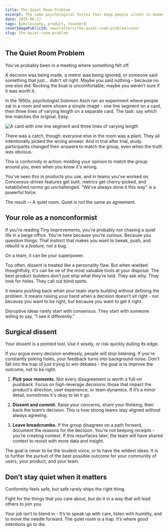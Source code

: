 ```yaml
---
title: The Quiet Room Problem
excerpt: The same psychological forces that keep people silent in moments of crisis also show up in product development - when no one questions a flawed idea, chases hard truths in the data, or speaks up for the little guy.
date: 2025-06-17
tags: [philosophy, product, founder]
coverImagePublicId: newsletters/the-quiet-room-problem/cover
slug: the-quiet-room-problem
---
```


## The Quiet Room Problem

You’ve probably been in a meeting where something felt off.

A decision was being made, a metric was being ignored, or someone said something that just... didn't sit right. Maybe you said nothing - because no one else did. Rocking the boat is uncomfortable; maybe you weren’t sure if it was worth it.

In the 1950s, psychologist Solomon Asch ran an experiment where people sat in a room and were shown a simple image - one line segment on a card, then three lines of varying length on a separate card. The task: say which line matches the original. Easy.

<Image
  publicId="newsletters/the-quiet-room-problem/asch-experiment"
  caption="What if I told you everyone else picked A?"
  alt="A card with one line segment and three lines of varying length"
/>

There was a catch, though: everyone else in the room was a plant. They all intentionally picked the wrong answer. And in trial after trial, study participants changed their answers to match the group, even when the truth was obvious.

This is conformity in action: molding your opinion to match the group around you, even when you know it's wrong.

You've seen this in products you use, and in teams you've worked on. Concensus-driven features get built, metrics get cherry-picked, and established norms go unchallenged. "We've always done it this way" is a powerful force.

The result -- A quiet room. Quiet is not the same as agreement.

## Your role as a nonconformist

If you're reading Tiny Improvements, you're probably not chasing a quiet life in a beige office. You're here because you're curious. Because you question things. That instinct that makes you want to tweak, push, and rebuild is a _feature,_ not a bug.

On a team, it can be your superpower.

Too often, dissent is treated like a personality flaw. But when wielded thoughtfully, it's can be oe of the most valuable tools at your disposal. The best product builders don’t just ship what they’re told. They ask why. They look for holes. They call out blind spots.

It means pushing back when your team starts building without defining the problem. It means raising your hand when a decision doesn’t sit right - not because you want to be right, but because you want to get it right.

Disruptive ideas rarely start with consensus. They start with someone willing to say, "I see it differently."

## Surgical dissent

Your dissent is a pointed tool. Use it wisely, or risk quickly dulling its edge.

If you argue every decision endlessly, people will stop listening. If you're constantly poking holes, your feedback turns into background noise. Don't fall into the trap of just trying to _win_ debates - the goal is to improve the outcome, not to be right.

1. **Pick your moments.** Not every disagreement is worth a full-on pushback. Focus on high-leverage decisions: those that impact the product's direction, user experience, or team dynamics. If it’s a minor detail, sometimes it's okay to let it go.

2. **Dissent and commit.** Raise your concerns, share your thinking, then back the team’s decision. This is how strong teams stay aligned without always agreeing.

3. **Leave breadcrumbs.** If the group disagrees on a path forward, document the reasons for the decision. You’re not keeping receipts - you’re creating context. If this resurfaces later, the team will have shared context to revisit with more data and insight.

The goal is never to be the loudest voice, or to have the wildest ideas. It is to further the pursuit of the best possible outcome for your community of users, your product, and your team.

## Don’t stay quiet when it matters

Conformity feels safe, but safe rarely ships the right thing.

<PullQuote author="Ruth Bader Ginsburg">
  Fight for the things that you care about, but do it in a way that will lead
  others to join you.
</PullQuote>

Your job isn’t to blend in - It’s to speak up with care, listen with humility, and to move the needle forward. The quiet room is a trap. It’s where good intentions go to die.

